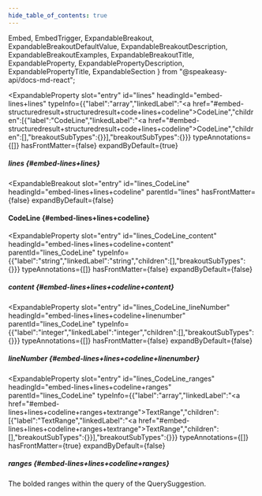 ```yaml
---
hide_table_of_contents: true
---
```

  Embed,
  EmbedTrigger,
  ExpandableBreakout,
  ExpandableBreakoutDefaultValue,
  ExpandableBreakoutDescription,
  ExpandableBreakoutExamples,
  ExpandableBreakoutTitle,
  ExpandableProperty,
  ExpandablePropertyDescription,
  ExpandablePropertyTitle,
  ExpandableSection
} from "@speakeasy-api/docs-md-react";

<ExpandableSection>

<ExpandableProperty
  slot="entry"
  id="lines"
  headingId="embed-lines+lines"
  typeInfo={{"label":"array","linkedLabel":"<a href=\"#embed-structuredresult+structuredresult+code+lines+codeline\">CodeLine</a>","children":[{"label":"CodeLine","linkedLabel":"<a href=\"#embed-structuredresult+structuredresult+code+lines+codeline\">CodeLine</a>","children":[],"breakoutSubTypes":{}}],"breakoutSubTypes":{}}}
  typeAnnotations={[]}
  hasFrontMatter={false}
  expandByDefault={true}
>

<ExpandablePropertyTitle slot="title">

##### lines \{#embed-lines+lines\}

</ExpandablePropertyTitle>

</ExpandableProperty>

<ExpandableBreakout
  slot="entry"
  id="lines_CodeLine"
  headingId="embed-lines+lines+codeline"
  parentId="lines"
  hasFrontMatter={false}
  expandByDefault={false}
>

<ExpandableBreakoutTitle slot="title">

#### CodeLine \{#embed-lines+lines+codeline\}

</ExpandableBreakoutTitle>

<ExpandableBreakoutDescription slot="description">

</ExpandableBreakoutDescription>

<ExpandableBreakoutExamples slot="examples">

</ExpandableBreakoutExamples>

<ExpandableBreakoutDefaultValue slot="defaultValue">

</ExpandableBreakoutDefaultValue>

</ExpandableBreakout>

<ExpandableProperty
  slot="entry"
  id="lines_CodeLine_content"
  headingId="embed-lines+lines+codeline+content"
  parentId="lines_CodeLine"
  typeInfo={{"label":"string","linkedLabel":"string","children":[],"breakoutSubTypes":{}}}
  typeAnnotations={[]}
  hasFrontMatter={false}
  expandByDefault={false}
>

<ExpandablePropertyTitle slot="title">

##### content \{#embed-lines+lines+codeline+content\}

</ExpandablePropertyTitle>

</ExpandableProperty>

<ExpandableProperty
  slot="entry"
  id="lines_CodeLine_lineNumber"
  headingId="embed-lines+lines+codeline+linenumber"
  parentId="lines_CodeLine"
  typeInfo={{"label":"integer","linkedLabel":"integer","children":[],"breakoutSubTypes":{}}}
  typeAnnotations={[]}
  hasFrontMatter={false}
  expandByDefault={false}
>

<ExpandablePropertyTitle slot="title">

##### lineNumber \{#embed-lines+lines+codeline+linenumber\}

</ExpandablePropertyTitle>

</ExpandableProperty>

<ExpandableProperty
  slot="entry"
  id="lines_CodeLine_ranges"
  headingId="embed-lines+lines+codeline+ranges"
  parentId="lines_CodeLine"
  typeInfo={{"label":"array","linkedLabel":"<a href=\"#embed-lines+lines+codeline+ranges+textrange\">TextRange</a>","children":[{"label":"TextRange","linkedLabel":"<a href=\"#embed-lines+lines+codeline+ranges+textrange\">TextRange</a>","children":[],"breakoutSubTypes":{}}],"breakoutSubTypes":{}}}
  typeAnnotations={[]}
  hasFrontMatter={true}
  expandByDefault={false}
>

<ExpandablePropertyTitle slot="title">

##### ranges \{#embed-lines+lines+codeline+ranges\}

</ExpandablePropertyTitle>

<ExpandablePropertyDescription slot="description">

The bolded ranges within the query of the QuerySuggestion.

</ExpandablePropertyDescription>

<Embed slot="embed">

<EmbedTrigger slot="trigger" embedTitle="ranges" triggerText="View ranges details">

<Embedranges />

</EmbedTrigger>

</Embed>

</ExpandableProperty>

</ExpandableSection>